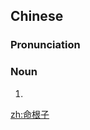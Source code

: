 ==Chinese==
{{zh-forms|type=21}}

===Pronunciation===
{{zh-pron
|m=mìnggēnzi
|cat=n
}}

===Noun===
{{zh-noun}}

# {{zh-synonym|命根}}

[[zh:命根子]]
